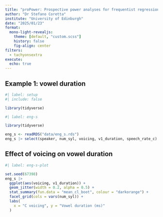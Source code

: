```yaml
---
title: "proPower: Prospective power analyses for frequentist regression models"
author: "Dr Stefano Coretta"
institute: "University of Edinburgh"
date: "2025/01/23"
format: 
  mono-light-revealjs:
    theme: [default, "custom.scss"]
    history: false
    fig-align: center
filters:
  - tachyonsextra
execute: 
  echo: true
---
```


## Example 1: vowel duration

```r
#| label: setup
#| include: false

library(tidyverse)
```

```r
#| label: eng-s

library(tidyverse)

eng_s <- readRDS("data/eng_s.rds")
eng_s |> select(speaker, num_syl, voicing, v1_duration, speech_rate_c)
```

## Effect of voicing on vowel duration

```r
#| label: eng-s-plot

set.seed(67398)
eng_s |> 
  ggplot(aes(voicing, v1_duration)) +
  geom_jitter(width = 0.2, alpha = 0.5) +
  stat_summary(fun.data = "mean_cl_boot", colour = "darkorange") +
  facet_grid(cols = vars(num_syl)) +
  labs(
    x = "C voicing", y = "Vowel duration (ms)"
  )
```

